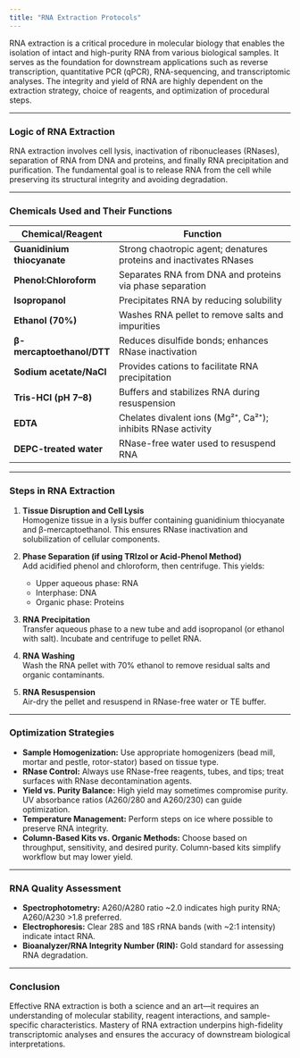 ```yaml
---
title: "RNA Extraction Protocols"
---
```


RNA extraction is a critical procedure in molecular biology that enables the isolation of intact and high-purity RNA from various biological samples. It serves as the foundation for downstream applications such as reverse transcription, quantitative PCR (qPCR), RNA-sequencing, and transcriptomic analyses. The integrity and yield of RNA are highly dependent on the extraction strategy, choice of reagents, and optimization of procedural steps.

---

### Logic of RNA Extraction

RNA extraction involves cell lysis, inactivation of ribonucleases (RNases), separation of RNA from DNA and proteins, and finally RNA precipitation and purification. The fundamental goal is to release RNA from the cell while preserving its structural integrity and avoiding degradation.

---

### Chemicals Used and Their Functions

| Chemical/Reagent             | Function                                                                 |
|-----------------------------|--------------------------------------------------------------------------|
| **Guanidinium thiocyanate** | Strong chaotropic agent; denatures proteins and inactivates RNases       |
| **Phenol:Chloroform**       | Separates RNA from DNA and proteins via phase separation                 |
| **Isopropanol**             | Precipitates RNA by reducing solubility                                  |
| **Ethanol (70%)**           | Washes RNA pellet to remove salts and impurities                         |
| **β-mercaptoethanol/DTT**   | Reduces disulfide bonds; enhances RNase inactivation                     |
| **Sodium acetate/NaCl**     | Provides cations to facilitate RNA precipitation                         |
| **Tris-HCl (pH 7–8)**       | Buffers and stabilizes RNA during resuspension                          |
| **EDTA**                    | Chelates divalent ions (Mg²⁺, Ca²⁺); inhibits RNase activity             |
| **DEPC-treated water**      | RNase-free water used to resuspend RNA                                   |

---

### Steps in RNA Extraction

1. **Tissue Disruption and Cell Lysis**  
   Homogenize tissue in a lysis buffer containing guanidinium thiocyanate and β-mercaptoethanol. This ensures RNase inactivation and solubilization of cellular components.

2. **Phase Separation (if using TRIzol or Acid-Phenol Method)**  
   Add acidified phenol and chloroform, then centrifuge. This yields:
   - Upper aqueous phase: RNA
   - Interphase: DNA
   - Organic phase: Proteins

3. **RNA Precipitation**  
   Transfer aqueous phase to a new tube and add isopropanol (or ethanol with salt). Incubate and centrifuge to pellet RNA.

4. **RNA Washing**  
   Wash the RNA pellet with 70% ethanol to remove residual salts and organic contaminants.

5. **RNA Resuspension**  
   Air-dry the pellet and resuspend in RNase-free water or TE buffer.

---

### Optimization Strategies

- **Sample Homogenization:** Use appropriate homogenizers (bead mill, mortar and pestle, rotor-stator) based on tissue type.
- **RNase Control:** Always use RNase-free reagents, tubes, and tips; treat surfaces with RNase decontamination agents.
- **Yield vs. Purity Balance:** High yield may sometimes compromise purity. UV absorbance ratios (A260/280 and A260/230) can guide optimization.
- **Temperature Management:** Perform steps on ice where possible to preserve RNA integrity.
- **Column-Based Kits vs. Organic Methods:** Choose based on throughput, sensitivity, and desired purity. Column-based kits simplify workflow but may lower yield.

---

### RNA Quality Assessment

- **Spectrophotometry:** A260/A280 ratio ~2.0 indicates high purity RNA; A260/A230 >1.8 preferred.
- **Electrophoresis:** Clear 28S and 18S rRNA bands (with ~2:1 intensity) indicate intact RNA.
- **Bioanalyzer/RNA Integrity Number (RIN):** Gold standard for assessing RNA degradation.

---

### Conclusion

Effective RNA extraction is both a science and an art—it requires an understanding of molecular stability, reagent interactions, and sample-specific characteristics. Mastery of RNA extraction underpins high-fidelity transcriptomic analyses and ensures the accuracy of downstream biological interpretations.
